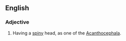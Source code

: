 ==English==

===Adjective===
{{head|en|adjective}}

# {{lb|en|zoology}} Having a [[spiny]] head, as one of the [[Acanthocephala]].
